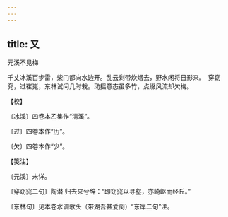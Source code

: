 ```yaml
---
---
---
```

title: 又
---



元溪不见梅





千丈冰溪百步雷，柴门都向水边开。乱云剩带炊烟去，野水闲将日影来。　穿窈窕，过崔嵬，东林试问几时栽。动摇意态虽多竹，点缀风流却欠梅。





【校】


〔冰溪〕四卷本乙集作“清溪”。

〔过〕四卷本作“历”。

〔欠〕四卷本作“少”。





【笺注】


〔元溪〕未详。

〔穿窈窕二句〕陶潜 归去来兮辞：“即窈窕以寻壑，亦崎岖而经丘。”

〔东林句〕见本卷水调歌头（带湖吾甚爱阕）“东岸二句”注。